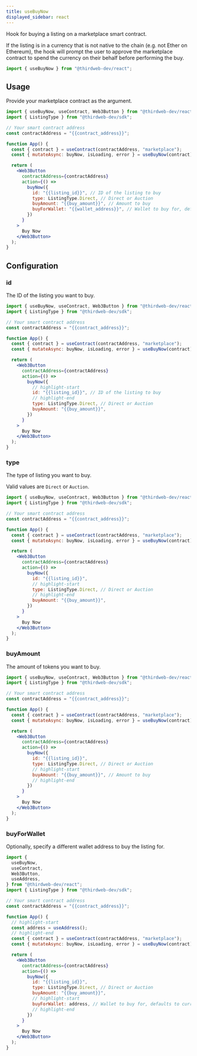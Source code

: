 ```yaml
---
title: useBuyNow
displayed_sidebar: react
---
```



Hook for buying a listing on a marketplace smart contract.

If the listing is in a currency that is not native to the chain (e.g. not Ether on Ethereum), the hook will prompt the user
to approve the marketplace contract to spend the currency on their behalf before performing the buy.

```jsx
import { useBuyNow } from "@thirdweb-dev/react";
```

## Usage

Provide your marketplace contract as the argument.

```jsx
import { useBuyNow, useContract, Web3Button } from "@thirdweb-dev/react";
import { ListingType } from "@thirdweb-dev/sdk";

// Your smart contract address
const contractAddress = "{{contract_address}}";

function App() {
  const { contract } = useContract(contractAddress, "marketplace");
  const { mutateAsync: buyNow, isLoading, error } = useBuyNow(contract);

  return (
    <Web3Button
      contractAddress={contractAddress}
      action={() =>
        buyNow({
          id: "{{listing_id}}", // ID of the listing to buy
          type: ListingType.Direct, // Direct or Auction
          buyAmount: "{{buy_amount}}", // Amount to buy
          buyForWallet: "{{wallet_address}}", // Wallet to buy for, defaults to current wallet
        })
      }
    >
      Buy Now
    </Web3Button>
  );
}
```

## Configuration

### id

The ID of the listing you want to buy.

```jsx
import { useBuyNow, useContract, Web3Button } from "@thirdweb-dev/react";
import { ListingType } from "@thirdweb-dev/sdk";

// Your smart contract address
const contractAddress = "{{contract_address}}";

function App() {
  const { contract } = useContract(contractAddress, "marketplace");
  const { mutateAsync: buyNow, isLoading, error } = useBuyNow(contract);

  return (
    <Web3Button
      contractAddress={contractAddress}
      action={() =>
        buyNow({
          // highlight-start
          id: "{{listing_id}}", // ID of the listing to buy
          // highlight-end
          type: ListingType.Direct, // Direct or Auction
          buyAmount: "{{buy_amount}}",
        })
      }
    >
      Buy Now
    </Web3Button>
  );
}
```

### type

The type of listing you want to buy.

Valid values are `Direct` or `Auction`.

```jsx
import { useBuyNow, useContract, Web3Button } from "@thirdweb-dev/react";
import { ListingType } from "@thirdweb-dev/sdk";

// Your smart contract address
const contractAddress = "{{contract_address}}";

function App() {
  const { contract } = useContract(contractAddress, "marketplace");
  const { mutateAsync: buyNow, isLoading, error } = useBuyNow(contract);

  return (
    <Web3Button
      contractAddress={contractAddress}
      action={() =>
        buyNow({
          id: "{{listing_id}}",
          // highlight-start
          type: ListingType.Direct, // Direct or Auction
          // highlight-end
          buyAmount: "{{buy_amount}}",
        })
      }
    >
      Buy Now
    </Web3Button>
  );
}
```

### buyAmount

The amount of tokens you want to buy.

```jsx
import { useBuyNow, useContract, Web3Button } from "@thirdweb-dev/react";
import { ListingType } from "@thirdweb-dev/sdk";

// Your smart contract address
const contractAddress = "{{contract_address}}";

function App() {
  const { contract } = useContract(contractAddress, "marketplace");
  const { mutateAsync: buyNow, isLoading, error } = useBuyNow(contract);

  return (
    <Web3Button
      contractAddress={contractAddress}
      action={() =>
        buyNow({
          id: "{{listing_id}}",
          type: ListingType.Direct, // Direct or Auction
          // highlight-start
          buyAmount: "{{buy_amount}}", // Amount to buy
          // highlight-end
        })
      }
    >
      Buy Now
    </Web3Button>
  );
}
```

### buyForWallet

Optionally, specify a different wallet address to buy the listing for.

```jsx
import {
  useBuyNow,
  useContract,
  Web3Button,
  useAddress,
} from "@thirdweb-dev/react";
import { ListingType } from "@thirdweb-dev/sdk";

// Your smart contract address
const contractAddress = "{{contract_address}}";

function App() {
  // highlight-start
  const address = useAddress();
  // highlight-end
  const { contract } = useContract(contractAddress, "marketplace");
  const { mutateAsync: buyNow, isLoading, error } = useBuyNow(contract);

  return (
    <Web3Button
      contractAddress={contractAddress}
      action={() =>
        buyNow({
          id: "{{listing_id}}",
          type: ListingType.Direct, // Direct or Auction
          buyAmount: "{{buy_amount}}",
          // highlight-start
          buyForWallet: address, // Wallet to buy for, defaults to current wallet
          // highlight-end
        })
      }
    >
      Buy Now
    </Web3Button>
  );
}
```
